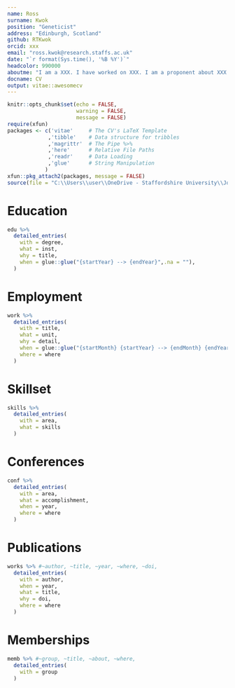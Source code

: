 ```yaml
---
name: Ross
surname: Kwok
position: "Geneticist"
address: "Edinburgh, Scotland"
github: RTKwok
orcid: xxx
email: "ross.kwok@research.staffs.ac.uk"
date: "`r format(Sys.time(), '%B %Y')`"
headcolor: 990000
aboutme: "I am a XXX. I have worked on XXX. I am a proponent about XXX. This CV is version controlled and compiled with code."
docname: CV
output: vitae::awesomecv
---
```


```r
knitr::opts_chunk$set(echo = FALSE,
                      warning = FALSE,
                      message = FALSE)
require(xfun)
packages <- c('vitae'     # The CV's LaTeX Template
             ,'tibble'    # Data structure for tribbles
             ,'magrittr'  # The Pipe %>%
             ,'here'      # Relative File Paths
             ,'readr'     # Data Loading
             ,'glue'      # String Manipulation
            )
xfun::pkg_attach2(packages, message = FALSE)
source(file = "C:\\Users\\user\\OneDrive - Staffordshire University\\Job CV 2022\\Ross_K_CV\\Data\\rossCV_data.r")
```

# Education

```r
edu %>%
  detailed_entries(
    with = degree,
    what = inst,
    why = title,
    when = glue::glue("{startYear} --> {endYear}",.na = ""),
  )
```

# Employment

```r
work %>%
  detailed_entries(
    with = title,
    what = unit,
    why = detail,
    when = glue::glue("{startMonth} {startYear} --> {endMonth} {endYear}",.na = ""),
    where = where
  )
```

# Skillset

```r
skills %>%
  detailed_entries(
    with = area,
    what = skills
  )
```

# Conferences

```r
conf %>%
  detailed_entries(
    with = area,
    what = accomplishment,
    when = year,
    where = where
  )
```

# Publications

```r
works %>% #~author, ~title, ~year, ~where, ~doi,
  detailed_entries(
    with = author,
    when = year,
    what = title,
    why = doi,
    where = where
  )
```

# Memberships

```r
memb %>% #~group, ~title, ~about, ~where,
  detailed_entries(
    with = group
  )
```

